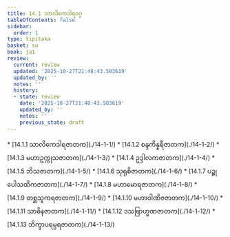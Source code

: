 ```yaml
---
title: 14.1 သာလိကေဒါရဝဂ္ဂ
tableOfContents: false
sidebar:
  order: 1
type: tipitaka
basket: su
book: ja1
review:
  current: review
  updated: '2025-10-27T21:48:43.503619'
  updated_by: ''
  notes: ''
  history:
  - state: review
    date: '2025-10-27T21:48:43.503619'
    updated_by: ''
    notes: ''
    previous_state: draft
---
```



<ReviewStatus review={frontmatter.review} showDetails={true} />

<HypothesisAnnotation frontmatter={frontmatter} />

<DynamicBreadcrumb />



<TableOfContents book="ja1" section="14.1">
* [14.1.1 သာလိကေဒါရဇာတက](./14-1-1/)
* [14.1.2 စန္ဒကိန္နရီဇာတက](./14-1-2/)
* [14.1.3 မဟာဥက္ကုသဇာတက](./14-1-3/)
* [14.1.4 ဥဒ္ဒါလကဇာတက](./14-1-4/)
* [14.1.5 ဘိသဇာတက](./14-1-5/)
* [14.1.6 သုရုစိဇာတက](./14-1-6/)
* [14.1.7 ပဉ္စုပေါသထိကဇာတက](./14-1-7/)
* [14.1.8 မဟာမောရဇာတက](./14-1-8/)
* [14.1.9 တစ္ဆသူကရဇာတက](./14-1-9/)
* [14.1.10 မဟာဝါဏိဇဇာတက](./14-1-10/)
* [14.1.11 သာဓိနဇာတက](./14-1-11/)
* [14.1.12 ဒသဗြာဟ္မဏဇာတက](./14-1-12/)
* [14.1.13 ဘိက္ခာပရမ္ပရဇာတက](./14-1-13/)
</TableOfContents>